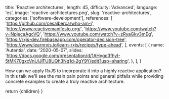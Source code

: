 
  title: 'Reactive architectures',
  length: 45,
  difficulty: 'Advanced',
  language: 'es',
  image: 'reactive-architectures.png',
  slug: 'reactive-architectures',
  categories: ['software-development'],
  references: [
    'https://github.com/cesalberca/who-am-i',
    'https://www.reactivemanifesto.org/',
    'https://www.youtube.com/watch?v=NpjecaAgcVQ',
    'https://www.youtube.com/watch?v=zRyaGkv3mEg',
    'https://rxjs-dev.firebaseapp.com/operator-decision-tree',
    'https://www.learnrxjs.io/learn-rxjs/recipes/type-ahead',
  ],
  events: [
    {
      name: 'Autentia',
      date: '2020-05-07',
      slides: 'https://docs.google.com/presentation/d/1AHygd3fhyI-5tMK70gxcVnUiJlFU8UQh3Nq1d-2gY9Y/edit?usp=sharing',
    },
  ],
}

How can we apply RxJS to incorporate it into a highly reactive application? In this talk we'll see the main pain points and general pitfalls while providing concrete examples to create a truly reactive architecture.

  return <Layout slug="reactive-architectures">{children}</Layout>
}
